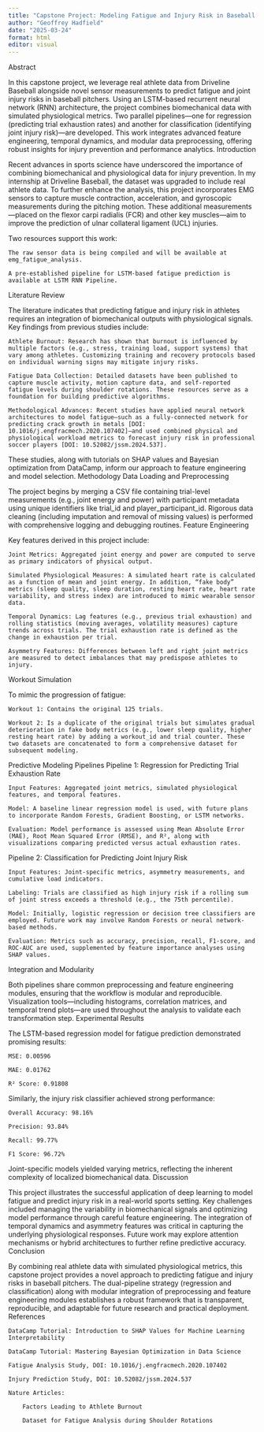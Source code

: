 ```yaml
---
title: "Capstone Project: Modeling Fatigue and Injury Risk in Baseball Pitching"
author: "Geoffrey Hadfield"
date: "2025-03-24"
format: html
editor: visual
---
```


Abstract

In this capstone project, we leverage real athlete data from Driveline Baseball alongside novel sensor measurements to predict fatigue and joint injury risks in baseball pitchers. Using an LSTM-based recurrent neural network (RNN) architecture, the project combines biomechanical data with simulated physiological metrics. Two parallel pipelines—one for regression (predicting trial exhaustion rates) and another for classification (identifying joint injury risk)—are developed. This work integrates advanced feature engineering, temporal dynamics, and modular data preprocessing, offering robust insights for injury prevention and performance analytics.
Introduction

Recent advances in sports science have underscored the importance of combining biomechanical and physiological data for injury prevention. In my internship at Driveline Baseball, the dataset was upgraded to include real athlete data. To further enhance the analysis, this project incorporates EMG sensors to capture muscle contraction, acceleration, and gyroscopic measurements during the pitching motion. These additional measurements—placed on the flexor carpi radialis (FCR) and other key muscles—aim to improve the prediction of ulnar collateral ligament (UCL) injuries.

Two resources support this work:

    The raw sensor data is being compiled and will be available at emg_fatigue_analysis.

    A pre-established pipeline for LSTM-based fatigue prediction is available at LSTM RNN Pipeline.

Literature Review

The literature indicates that predicting fatigue and injury risk in athletes requires an integration of biomechanical outputs with physiological signals. Key findings from previous studies include:

    Athlete Burnout: Research has shown that burnout is influenced by multiple factors (e.g., stress, training load, support systems) that vary among athletes. Customizing training and recovery protocols based on individual warning signs may mitigate injury risks.

    Fatigue Data Collection: Detailed datasets have been published to capture muscle activity, motion capture data, and self-reported fatigue levels during shoulder rotations. These resources serve as a foundation for building predictive algorithms.

    Methodological Advances: Recent studies have applied neural network architectures to model fatigue—such as a fully-connected network for predicting crack growth in metals [DOI: 10.1016/j.engfracmech.2020.107402]—and used combined physical and physiological workload metrics to forecast injury risk in professional soccer players [DOI: 10.52082/jssm.2024.537].

These studies, along with tutorials on SHAP values and Bayesian optimization from DataCamp, inform our approach to feature engineering and model selection.
Methodology
Data Loading and Preprocessing

The project begins by merging a CSV file containing trial-level measurements (e.g., joint energy and power) with participant metadata using unique identifiers like trial_id and player_participant_id. Rigorous data cleaning (including imputation and removal of missing values) is performed with comprehensive logging and debugging routines.
Feature Engineering

Key features derived in this project include:

    Joint Metrics: Aggregated joint energy and power are computed to serve as primary indicators of physical output.

    Simulated Physiological Measures: A simulated heart rate is calculated as a function of mean and joint energy. In addition, “fake body” metrics (sleep quality, sleep duration, resting heart rate, heart rate variability, and stress index) are introduced to mimic wearable sensor data.

    Temporal Dynamics: Lag features (e.g., previous trial exhaustion) and rolling statistics (moving averages, volatility measures) capture trends across trials. The trial exhaustion rate is defined as the change in exhaustion per trial.

    Asymmetry Features: Differences between left and right joint metrics are measured to detect imbalances that may predispose athletes to injury.

Workout Simulation

To mimic the progression of fatigue:

    Workout 1: Contains the original 125 trials.

    Workout 2: Is a duplicate of the original trials but simulates gradual deterioration in fake body metrics (e.g., lower sleep quality, higher resting heart rate) by adding a workout_id and trial counter. These two datasets are concatenated to form a comprehensive dataset for subsequent modeling.

Predictive Modeling Pipelines
Pipeline 1: Regression for Predicting Trial Exhaustion Rate

    Input Features: Aggregated joint metrics, simulated physiological features, and temporal features.

    Model: A baseline linear regression model is used, with future plans to incorporate Random Forests, Gradient Boosting, or LSTM networks.

    Evaluation: Model performance is assessed using Mean Absolute Error (MAE), Root Mean Squared Error (RMSE), and R², along with visualizations comparing predicted versus actual exhaustion rates.

Pipeline 2: Classification for Predicting Joint Injury Risk

    Input Features: Joint-specific metrics, asymmetry measurements, and cumulative load indicators.

    Labeling: Trials are classified as high injury risk if a rolling sum of joint stress exceeds a threshold (e.g., the 75th percentile).

    Model: Initially, logistic regression or decision tree classifiers are employed. Future work may involve Random Forests or neural network-based methods.

    Evaluation: Metrics such as accuracy, precision, recall, F1-score, and ROC-AUC are used, supplemented by feature importance analyses using SHAP values.

Integration and Modularity

Both pipelines share common preprocessing and feature engineering modules, ensuring that the workflow is modular and reproducible. Visualization tools—including histograms, correlation matrices, and temporal trend plots—are used throughout the analysis to validate each transformation step.
Experimental Results

The LSTM-based regression model for fatigue prediction demonstrated promising results:

    MSE: 0.00596

    MAE: 0.01762

    R² Score: 0.91808

Similarly, the injury risk classifier achieved strong performance:

    Overall Accuracy: 98.16%

    Precision: 93.84%

    Recall: 99.77%

    F1 Score: 96.72%

Joint-specific models yielded varying metrics, reflecting the inherent complexity of localized biomechanical data.
Discussion

This project illustrates the successful application of deep learning to model fatigue and predict injury risk in a real-world sports setting. Key challenges included managing the variability in biomechanical signals and optimizing model performance through careful feature engineering. The integration of temporal dynamics and asymmetry features was critical in capturing the underlying physiological responses. Future work may explore attention mechanisms or hybrid architectures to further refine predictive accuracy.
Conclusion

By combining real athlete data with simulated physiological metrics, this capstone project provides a novel approach to predicting fatigue and injury risks in baseball pitchers. The dual-pipeline strategy (regression and classification) along with modular integration of preprocessing and feature engineering modules establishes a robust framework that is transparent, reproducible, and adaptable for future research and practical deployment.
References

    DataCamp Tutorial: Introduction to SHAP Values for Machine Learning Interpretability

    DataCamp Tutorial: Mastering Bayesian Optimization in Data Science

    Fatigue Analysis Study, DOI: 10.1016/j.engfracmech.2020.107402

    Injury Prediction Study, DOI: 10.52082/jssm.2024.537

    Nature Articles:

        Factors Leading to Athlete Burnout

        Dataset for Fatigue Analysis during Shoulder Rotations